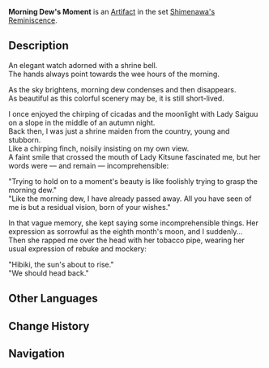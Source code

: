 {{Artifact Infobox
|image = Item Morning Dew's Moment.png
|set   = Shimenawa's Reminiscence
|piece = Sands of Eon
}}
{{Description|A bronze pocket watch adorned with twisted paper cord and a bell. Its hands are forever frozen at the dawn of a certain autumn day.}}
'''Morning Dew's Moment''' is an [[Artifact]] in the set [[Shimenawa's Reminiscence]].

==Description==
An elegant watch adorned with a shrine bell.<br />The hands always point towards the wee hours of the morning.

As the sky brightens, morning dew condenses and then disappears.<br />As beautiful as this colorful scenery may be, it is still short-lived.

I once enjoyed the chirping of cicadas and the moonlight with Lady Saiguu on a slope in the middle of an autumn night.<br />Back then, I was just a shrine maiden from the country, young and stubborn.<br />Like a chirping finch, noisily insisting on my own view.<br />A faint smile that crossed the mouth of Lady Kitsune fascinated me, but her words were — and remain — incomprehensible:

"Trying to hold on to a moment's beauty is like foolishly trying to grasp the morning dew."<br />"Like the morning dew, I have already passed away. All you have seen of me is but a residual vision, born of your wishes."

In that vague memory, she kept saying some incomprehensible things. Her expression as sorrowful as the eighth month's moon, and I suddenly...<br />Then she rapped me over the head with her tobacco pipe, wearing her usual expression of rebuke and mockery:

"Hibiki, the sun's about to rise."<br />"We should head back."

==Other Languages==
{{Other Languages
|en      = Morning Dew's Moment
|zhs     = 朝露之时
|zhs_rm  = Zhāolù zhī Shí
|zht     = 朝露之時
|zht_rm  = Zhāolù zhī Shí
|zh_tl   = Morning Dew's Moment
|ja      = 朝露の時
|ja_rm   = Asatsuyu no Toki
|ja_tl   = Morning Dew's Moment
|ko      = 아침 이슬의 시간
|ko_rm   = Achim Iseul-ui Sigan
|ko_tl   = Time of Morning Dew
|es      = Reloj de la Transitoriedad
|es_tl   = Transience Watch
|fr      = Horloge de l'aube
|fr_tl   = Clock of the Dawn
|ru      = Мгновение росы
|ru_tl   = 
|th      = Morning Dew's Moment
|vi      = Khoảnh Khắc Sương Sớm
|vi_tl   = 
|de      = Augenblick des Morgentaus
|de_tl   = Moment of the Morning Dew
|id      = Morning Dew's Moment
|pt      = Relógio da Alvorada
|pt_tl   = 
}}

==Change History==
{{Change History|2.0}}

==Navigation==
{{Artifact Set Navbox|Shimenawa's Reminiscence}}
